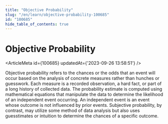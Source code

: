 ```yaml
---
title: "Objective Probability"
slug: "/en/learn/objective-probability-100685"
id: "100685"
hide_table_of_contents: true
---
```



# Objective Probability

<ArticleMeta id={100685} updatedAt={'2023-09-26 13:58:51'} />
<div className='border-solid border-b border-t-0 my-4 border-[var(--ifm-color-gray-300)]' />

Objective probability refers to the chances or the odds that an event will occur based on the analysis of concrete measures rather than hunches or guesswork. Each measure is a recorded observation, a hard fact, or part of a long history of collected data. The probability estimate is computed using mathematical equations that manipulate the data to determine the likelihood of an independent event occurring. An independent event is an event whose outcome is not influenced by prior events. Subjective probability, by contrast, may utilize some method of data analysis but also uses guesstimates or intuition to determine the chances of a specific outcome.
